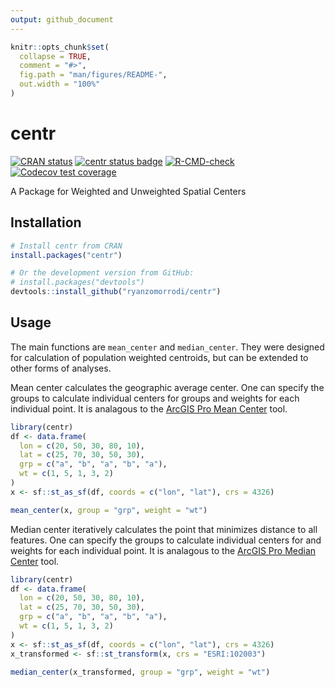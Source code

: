 ```yaml
---
output: github_document
---
```


<!-- README.md is generated from README.Rmd. Please edit that file -->

```r
knitr::opts_chunk$set(
  collapse = TRUE,
  comment = "#>",
  fig.path = "man/figures/README-",
  out.width = "100%"
)
```

# centr

<!-- badges: start -->
[![CRAN status](https://www.r-pkg.org/badges/version/centr)](https://CRAN.R-project.org/package=centr)
[![centr status badge](https://ryanzomorrodi.r-universe.dev/badges/centr)](https://ryanzomorrodi.r-universe.dev/centr)
[![R-CMD-check](https://github.com/ryanzomorrodi/centR/actions/workflows/R-CMD-check.yaml/badge.svg)](https://github.com/ryanzomorrodi/centR/actions/workflows/R-CMD-check.yaml)
[![Codecov test coverage](https://codecov.io/gh/ryanzomorrodi/centR/branch/main/graph/badge.svg)](https://app.codecov.io/gh/ryanzomorrodi/centR?branch=main)
<!-- badges: end -->

A Package for Weighted and Unweighted Spatial Centers

## Installation

``` r
# Install centr from CRAN
install.packages("centr")

# Or the development version from GitHub:
# install.packages("devtools")
devtools::install_github("ryanzomorrodi/centr")
```

## Usage

The main functions are `mean_center` and `median_center`. They were designed for calculation of population weighted centroids, but can be extended to other forms of analyses.

Mean center calculates the geographic average center. One can specify the groups to calculate individual centers for groups and weights for each individual point. It is analagous to the [ArcGIS Pro Mean Center](https://pro.arcgis.com/en/pro-app/latest/tool-reference/spatial-statistics/mean-center.htm) tool. 

```r
library(centr)
df <- data.frame(
  lon = c(20, 50, 30, 80, 10),
  lat = c(25, 70, 30, 50, 30),
  grp = c("a", "b", "a", "b", "a"),
  wt = c(1, 5, 1, 3, 2)
)
x <- sf::st_as_sf(df, coords = c("lon", "lat"), crs = 4326)

mean_center(x, group = "grp", weight = "wt")
```

Median center iteratively calculates the point that minimizes distance to all features. One can specify the groups to calculate individual centers for and weights for each individual point. It is analagous to the [ArcGIS Pro Median Center](https://pro.arcgis.com/en/pro-app/latest/tool-reference/spatial-statistics/median-center.htm) tool.

```r
library(centr)
df <- data.frame(
  lon = c(20, 50, 30, 80, 10),
  lat = c(25, 70, 30, 50, 30),
  grp = c("a", "b", "a", "b", "a"),
  wt = c(1, 5, 1, 3, 2)
)
x <- sf::st_as_sf(df, coords = c("lon", "lat"), crs = 4326)
x_transformed <- sf::st_transform(x, crs = "ESRI:102003")

median_center(x_transformed, group = "grp", weight = "wt")
```
